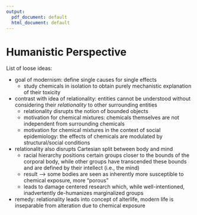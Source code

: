 ```yaml
---
output:
  pdf_document: default
  html_document: default
---
```

# Humanistic Perspective {#humanistic}

<!-- In our modern world, we are constantly exposed to toxins, permeating our bodies through our food, skin, and lungs. Studies of environmental hazards have typically focused on identifying the health effects of single exposures. However, humans are invariably exposed to whole mixtures of exposures, and analyses of their joint effects can provide more accurate estimates of true health risk. The study of mixtures presents unique statistical challenges, though. My thesis explores the theory of emerging Bayesian regression techniques for quantifying the health risks of mixtures of pollutants. Specifically, I am using simulation studies to assess how modern statistical methods can detect interactions between multiple pollutants, and between pollutants and sociodemographic factors. I am keenly interested in combating habits of thought that associate outcomes with single, isolated causes, and progressing toward a study of health that acknowledges the relationality of our bodies to the environment and to each other.  -->

List of loose ideas:

- goal of modernism: define single causes for single effects
  - study chemicals in isolation to obtain purely mechanistic explanation of their toxicity
- contrast with idea of relationality: entities cannot be understood without considering their *relationality* to other surrounding entities
  - relationality disrupts the notion of bounded objects
  - motivation for chemical mixtures: chemicals themselves are not independent from surrounding chemicals
  - motivation for chemical mixtures in the context of social epidemiology: the effects of chemicals are modulated by structural/social conditions
- relationality also disrupts Cartesian split between body and mind
  - racial hierarchy positions certain groups closer to the bounds of the corporal body, while other groups have transcended these bounds and are defined by their intellect (i.e., the mind)
  - result --> some bodies are seen as inherently more susceptible to chemical exposure, more "porous" 
  - leads to damage centered research which, while well-intentioned, inadvertently de-humanizes marginalized groups
- remedy: relationality leads into concept of alterlife, modern life is inseparable from alteration due to chemical exposure


